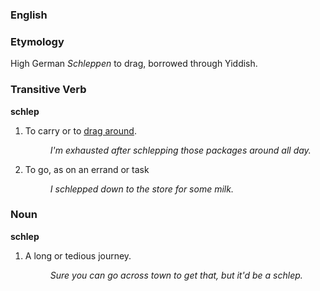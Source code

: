 ===English===

===Etymology===
High German ''Schleppen'' to drag, borrowed through Yiddish.

===Transitive Verb===
'''schlep'''

# To carry or to [[drag around]].
#: ''I'm exhausted after schlepping those packages around all day.''
# To go, as on an errand or task
#: ''I schlepped down to the store for some milk.''

===Noun===
'''schlep'''

# A long or tedious journey.
#: ''Sure you can go across town to get that, but it'd be a schlep.''